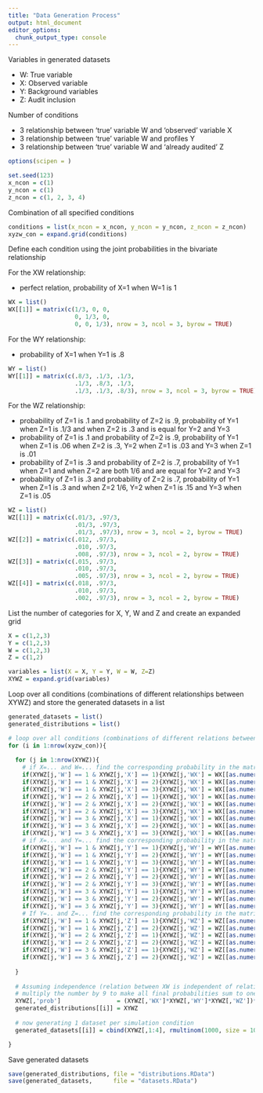 ```yaml
---
title: "Data Generation Process"
output: html_document
editor_options: 
  chunk_output_type: console
---
```


Variables in generated datasets

* W: True variable
* X: Observed variable
* Y: Background variables
* Z: Audit inclusion

Number of conditions

* 3 relationship between 'true' variable W and 'observed' variable X
* 3 relationship between 'true' variable W and profiles Y
* 3 relationship between 'true' variable W and 'already audited' Z 


```r

options(scipen = )

set.seed(123)
x_ncon = c(1)
y_ncon = c(1)
z_ncon = c(1, 2, 3, 4)
```

Combination of all specified conditions
```r
conditions = list(x_ncon = x_ncon, y_ncon = y_ncon, z_ncon = z_ncon)
xyzw_con = expand.grid(conditions)
```

Define each condition using the joint probabilities in the bivariate relationship

For the XW relationship: 

* perfect relation, probability of X=1 when W=1 is 1

```r
WX = list()
WX[[1]] = matrix(c(1/3, 0, 0, 
                   0, 1/3, 0,
                   0, 0, 1/3), nrow = 3, ncol = 3, byrow = TRUE)
``` 

For the WY relationship:

* probability of X=1 when Y=1 is .8

```r
WY = list()
WY[[1]] = matrix(c(.8/3, .1/3, .1/3, 
                   .1/3, .8/3, .1/3,
                   .1/3, .1/3, .8/3), nrow = 3, ncol = 3, byrow = TRUE)
```

For the WZ relationship:

* probability of Z=1 is .1 and probability of Z=2 is .9, probability of Y=1 when Z=1 is .1/3 and when Z=2 is .3 and is equal for Y=2 and Y=3
* probability of Z=1 is .1 and probability of Z=2 is .9, probability of Y=1 when Z=1 is .06 when Z=2 is .3, Y=2 when Z=1 is .03 and Y=3 when Z=1 is .01
* probability of Z=1 is .3 and probability of Z=2 is .7, probability of Y=1 when Z=1 and when Z=2 are both 1/6 and are equal for Y=2 and Y=3
* probability of Z=1 is .3 and probability of Z=2 is .7, probability of Y=1 when Z=1 is .3 and when Z=2 1/6, Y=2 when Z=1 is .15 and Y=3 when Z=1 is .05

```r
WZ = list()
WZ[[1]] = matrix(c(.01/3, .97/3, 
                   .01/3, .97/3,
                   .01/3, .97/3), nrow = 3, ncol = 2, byrow = TRUE)
WZ[[2]] = matrix(c(.012, .97/3, 
                   .010, .97/3,
                   .008, .97/3), nrow = 3, ncol = 2, byrow = TRUE)
WZ[[3]] = matrix(c(.015, .97/3, 
                   .010, .97/3,
                   .005, .97/3), nrow = 3, ncol = 2, byrow = TRUE)
WZ[[4]] = matrix(c(.018, .97/3, 
                   .010, .97/3,
                   .002, .97/3), nrow = 3, ncol = 2, byrow = TRUE)
```

List the number of categories for X, Y, W and Z and create an expanded grid
```r
X = c(1,2,3)
Y = c(1,2,3)
W = c(1,2,3)
Z = c(1,2)

variables = list(X = X, Y = Y, W = W, Z=Z)
XYWZ = expand.grid(variables)
```

Loop over all conditions (combinations of different relationships between XYWZ) and store the generated datasets in a list

```r
generated_datasets = list()
generated_distributions = list()

# loop over all conditions (combinations of different relations between X Y W Z )
for (i in 1:nrow(xyzw_con)){
  
  for (j in 1:nrow(XYWZ)){
    # if X=... and W=... find the corresponding probability in the matrix WX
    if(XYWZ[j,'W'] == 1 & XYWZ[j,'X'] == 1){XYWZ[j,'WX'] = WX[[as.numeric(paste0(xyzw_con[i,1]))]][1,1]}
    if(XYWZ[j,'W'] == 1 & XYWZ[j,'X'] == 2){XYWZ[j,'WX'] = WX[[as.numeric(paste0(xyzw_con[i,1]))]][1,2]}
    if(XYWZ[j,'W'] == 1 & XYWZ[j,'X'] == 3){XYWZ[j,'WX'] = WX[[as.numeric(paste0(xyzw_con[i,1]))]][1,3]}
    if(XYWZ[j,'W'] == 2 & XYWZ[j,'X'] == 1){XYWZ[j,'WX'] = WX[[as.numeric(paste0(xyzw_con[i,1]))]][2,1]}
    if(XYWZ[j,'W'] == 2 & XYWZ[j,'X'] == 2){XYWZ[j,'WX'] = WX[[as.numeric(paste0(xyzw_con[i,1]))]][2,2]}
    if(XYWZ[j,'W'] == 2 & XYWZ[j,'X'] == 3){XYWZ[j,'WX'] = WX[[as.numeric(paste0(xyzw_con[i,1]))]][2,3]}
    if(XYWZ[j,'W'] == 3 & XYWZ[j,'X'] == 1){XYWZ[j,'WX'] = WX[[as.numeric(paste0(xyzw_con[i,1]))]][3,1]}
    if(XYWZ[j,'W'] == 3 & XYWZ[j,'X'] == 2){XYWZ[j,'WX'] = WX[[as.numeric(paste0(xyzw_con[i,1]))]][3,2]}
    if(XYWZ[j,'W'] == 3 & XYWZ[j,'X'] == 3){XYWZ[j,'WX'] = WX[[as.numeric(paste0(xyzw_con[i,1]))]][3,3]}
    # if X=... and Y=... find the corresponding probability in the matrix WY
    if(XYWZ[j,'W'] == 1 & XYWZ[j,'Y'] == 1){XYWZ[j,'WY'] = WY[[as.numeric(paste0(xyzw_con[i,2]))]][1,1]}
    if(XYWZ[j,'W'] == 1 & XYWZ[j,'Y'] == 2){XYWZ[j,'WY'] = WY[[as.numeric(paste0(xyzw_con[i,2]))]][1,2]}
    if(XYWZ[j,'W'] == 1 & XYWZ[j,'Y'] == 3){XYWZ[j,'WY'] = WY[[as.numeric(paste0(xyzw_con[i,2]))]][1,3]}
    if(XYWZ[j,'W'] == 2 & XYWZ[j,'Y'] == 1){XYWZ[j,'WY'] = WY[[as.numeric(paste0(xyzw_con[i,2]))]][2,1]}
    if(XYWZ[j,'W'] == 2 & XYWZ[j,'Y'] == 2){XYWZ[j,'WY'] = WY[[as.numeric(paste0(xyzw_con[i,2]))]][2,2]}
    if(XYWZ[j,'W'] == 2 & XYWZ[j,'Y'] == 3){XYWZ[j,'WY'] = WY[[as.numeric(paste0(xyzw_con[i,2]))]][2,3]}
    if(XYWZ[j,'W'] == 3 & XYWZ[j,'Y'] == 1){XYWZ[j,'WY'] = WY[[as.numeric(paste0(xyzw_con[i,2]))]][3,1]}
    if(XYWZ[j,'W'] == 3 & XYWZ[j,'Y'] == 2){XYWZ[j,'WY'] = WY[[as.numeric(paste0(xyzw_con[i,2]))]][3,2]}
    if(XYWZ[j,'W'] == 3 & XYWZ[j,'Y'] == 3){XYWZ[j,'WY'] = WY[[as.numeric(paste0(xyzw_con[i,2]))]][3,3]}
    # If Y=.. and Z=... find the corresponding probability in the matrix WZ
    if(XYWZ[j,'W'] == 1 & XYWZ[j,'Z'] == 1){XYWZ[j,'WZ'] = WZ[[as.numeric(paste0(xyzw_con[i,3]))]][1,1]}
    if(XYWZ[j,'W'] == 1 & XYWZ[j,'Z'] == 2){XYWZ[j,'WZ'] = WZ[[as.numeric(paste0(xyzw_con[i,3]))]][1,2]}
    if(XYWZ[j,'W'] == 2 & XYWZ[j,'Z'] == 1){XYWZ[j,'WZ'] = WZ[[as.numeric(paste0(xyzw_con[i,3]))]][2,1]}
    if(XYWZ[j,'W'] == 2 & XYWZ[j,'Z'] == 2){XYWZ[j,'WZ'] = WZ[[as.numeric(paste0(xyzw_con[i,3]))]][2,2]}
    if(XYWZ[j,'W'] == 3 & XYWZ[j,'Z'] == 1){XYWZ[j,'WZ'] = WZ[[as.numeric(paste0(xyzw_con[i,3]))]][3,1]}
    if(XYWZ[j,'W'] == 3 & XYWZ[j,'Z'] == 2){XYWZ[j,'WZ'] = WZ[[as.numeric(paste0(xyzw_con[i,3]))]][3,2]}
  
  }
  
  # Assuming independence (relation between XW is independent of relation XY and YZ, we multiply the 3 probabilities
  # multiply the number by 9 to make all final probabilities sum to one)
  XYWZ[,'prob']                = (XYWZ[,'WX']*XYWZ[,'WY']*XYWZ[,'WZ'])*9
  generated_distributions[[i]] = XYWZ
  
  # now generating 1 dataset per simulation condition
  generated_datasets[[i]] = cbind(XYWZ[,1:4], rmultinom(1000, size = 10000, prob = XYWZ[,'prob']))

}
```

Save generated datasets
```r
save(generated_distributions, file = "distributions.RData")
save(generated_datasets,      file = "datasets.RData")
```